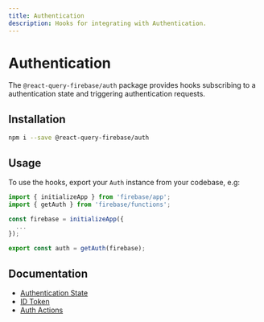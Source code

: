 ```yaml
---
title: Authentication
description: Hooks for integrating with Authentication.
---
```


# Authentication

The `@react-query-firebase/auth` package provides hooks subscribing to a authentication state and triggering 
authentication requests.

## Installation

```bash
npm i --save @react-query-firebase/auth
```

## Usage

To use the hooks, export your `Auth` instance from your codebase, e.g:

```js
import { initializeApp } from 'firebase/app';
import { getAuth } from 'firebase/functions';

const firebase = initializeApp({
  ...
});

export const auth = getAuth(firebase);
```
## Documentation

- [Authentication State](/auth/auth-state)
- [ID Token](/auth/id-token)
- [Auth Actions](/auth/actions)
